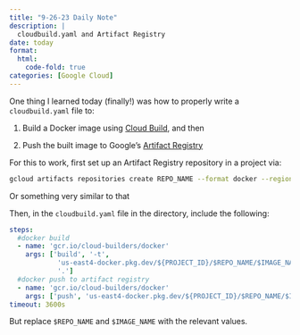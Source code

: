 ```yaml
---
title: "9-26-23 Daily Note"
description: |
  cloudbuild.yaml and Artifact Registry
date: today
format:
  html:
    code-fold: true
categories: [Google Cloud]
---
```


One thing I learned today (finally!) was how to properly write a `cloudbuild.yaml` file to:

1. Build a Docker image using [Cloud Build](https://cloud.google.com/build), and then

2. Push the built image to Google's [Artifact Registry](https://cloud.google.com/artifact-registry)

For this to work, first set up an Artifact Registry repository in a project via:

```bash
gcloud artifacts repositories create REPO_NAME --format docker --region us-east4
```

Or something very similar to that

Then, in the `cloudbuild.yaml` file in the directory, include the following:

```yaml
steps:
  #docker build 
  - name: 'gcr.io/cloud-builders/docker'
    args: ['build', '-t',
            'us-east4-docker.pkg.dev/${PROJECT_ID}/$REPO_NAME/$IMAGE_NAME:latest',
            '.']
  #docker push to artifact registry
  - name: 'gcr.io/cloud-builders/docker'
    args: ['push', 'us-east4-docker.pkg.dev/${PROJECT_ID}/$REPO_NAME/$IMAGE_NAME:latest']
timeout: 3600s
```

But replace `$REPO_NAME` and `$IMAGE_NAME` with the relevant values.
